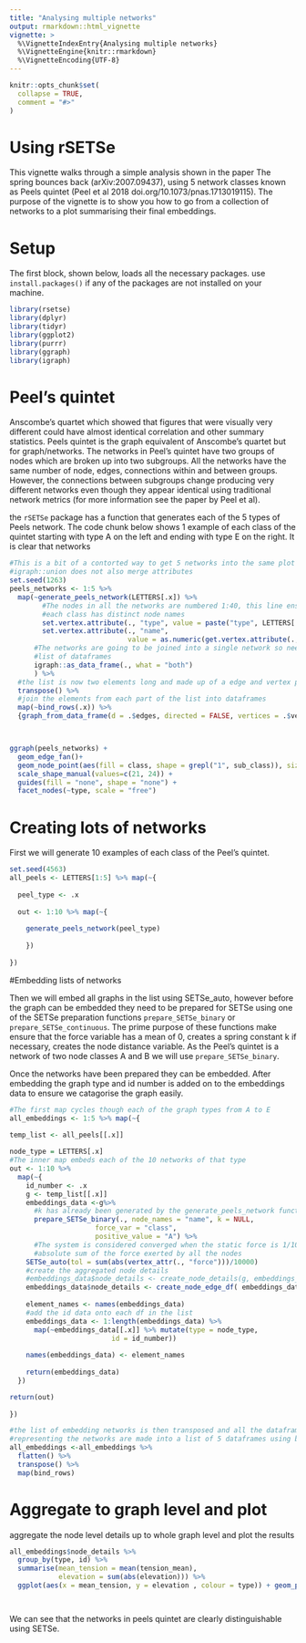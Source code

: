 ```yaml
---
title: "Analysing multiple networks"
output: rmarkdown::html_vignette
vignette: >
  %\VignetteIndexEntry{Analysing multiple networks}
  %\VignetteEngine{knitr::rmarkdown}
  %\VignetteEncoding{UTF-8}
---
```


```r
knitr::opts_chunk$set(
  collapse = TRUE,
  comment = "#>"
)
```


# Using rSETSe

This vignette walks through a simple analysis shown in the paper The spring bounces back (arXiv:2007.09437), using 5 network classes known as Peels quintet (Peel et al 2018 doi.org/10.1073/pnas.1713019115). The purpose of the vignette is to show you how to go from a collection of networks to a plot summarising their final embeddings.


# Setup

The first block, shown below, loads all the necessary packages. use `install.packages()` if any of the packages are not installed on your machine.

```r
library(rsetse)
library(dplyr)
library(tidyr)
library(ggplot2)
library(purrr)
library(ggraph)
library(igraph)
```


# Peel's quintet

Anscombe's quartet which showed that figures that were visually very different could have almost identical correlation and other summary statistics. Peels quintet is the graph equivalent of Anscombe's quartet but for graph/networks. The networks in Peel's quintet have two groups of nodes which are broken up into two subgroups. All the networks have the same number of node, edges, connections within and between groups. However, the connections between subgroups change producing very different networks even though they appear identical using traditional network metrics (for more information see the paper by Peel et al). 

the `rSETSe` package has a function that generates each of the 5 types of Peels network. The code chunk below shows 1 example of each class of the quintet starting with type A on the left and ending with type E on the right. It is clear that networks 

```r
#This is a bit of a contorted way to get 5 networks into the same plot as 
#igraph::union does not also merge attributes
set.seed(1263)
peels_networks <- 1:5 %>%
  map(~generate_peels_network(LETTERS[.x]) %>%
        #The nodes in all the networks are numbered 1:40, this line ensures
        #each class has distinct node names
        set.vertex.attribute(., "type", value = paste("type", LETTERS[.x])) %>%
        set.vertex.attribute(., "name",
                             value = as.numeric(get.vertex.attribute(., "name"))+(.x-1)*40) %>%
      #The networks are going to be joined into a single network so need to be converted into a
      #list of dataframes
      igraph::as_data_frame(., what = "both")
      ) %>%
  #the list is now two elements long and made up of a edge and vertex part
  transpose() %>%
  #join the elements from each part of the list into dataframes
  map(~bind_rows(.x)) %>%
  {graph_from_data_frame(d = .$edges, directed = FALSE, vertices = .$vertices)}



ggraph(peels_networks) +
  geom_edge_fan()+
  geom_node_point(aes(fill = class, shape = grepl("1", sub_class)), size=3) +
  scale_shape_manual(values=c(21, 24)) +
  guides(fill = "none", shape = "none") +
  facet_nodes(~type, scale = "free")

```
# Creating lots of networks

First we will generate 10 examples of each class of the Peel's quintet. 

```r
set.seed(4563)
all_peels <- LETTERS[1:5] %>% map(~{
  
  peel_type <- .x
  
  out <- 1:10 %>% map(~{
    
    generate_peels_network(peel_type)
    
    })
  
})

```

#Embedding lists of networks

Then we will embed all graphs in the list using SETSe_auto, however before the graph can be embedded they need to be prepared for SETSe using one of the SETSe preparation functions `prepare_SETSe_binary` or `prepare_SETSe_continuous`. The prime purpose of these functions make ensure that the force variable has a mean of 0, creates a spring constant k if necessary, creates the node distance variable. As the Peel's quintet is a network of two node classes A and B we will use `prepare_SETSe_binary`.

Once the networks have been prepared they can be embedded. After embedding the graph type and id number is added on to the embeddings data to ensure we catagorise the graph easily.

```r

#The first map cycles though each of the graph types from A to E
all_embeddings <- 1:5 %>% map(~{

temp_list <- all_peels[[.x]]
  
node_type = LETTERS[.x]
#The inner map embeds each of the 10 networks of that type
out <- 1:10 %>%
  map(~{
    id_number <- .x
    g <- temp_list[[.x]]
    embeddings_data <-g%>%
      #k has already been generated by the generate_peels_network function 
      prepare_SETSe_binary(., node_names = "name", k = NULL, 
                     force_var = "class", 
                     positive_value = "A") %>%
      #The system is considered converged when the static force is 1/10000 of 
      #absolute sum of the force exerted by all the nodes
    SETSe_auto(tol = sum(abs(vertex_attr(., "force")))/10000) 
    #create the aggregated node details
    #embeddings_data$node_details <- create_node_details(g, embeddings_data)
    embeddings_data$node_details <- create_node_edge_df( embeddings_data)
    
    element_names <- names(embeddings_data)
    #add the id data onto each df in the list
    embeddings_data <- 1:length(embeddings_data) %>%
      map(~embeddings_data[[.x]] %>% mutate(type = node_type,
                         id = id_number))
    
    names(embeddings_data) <- element_names
    
    return(embeddings_data)
  })

return(out)
  
})

#the list of embedding networks is then transposed and all the dataframes 
#representing the networks are made into a list of 5 dataframes using bind_rows
all_embeddings <-all_embeddings %>%
  flatten() %>%
  transpose() %>%
  map(bind_rows)


```


# Aggregate to graph level and plot

aggregate the node level details up to whole graph level and plot the results
 
```r



all_embeddings$node_details %>%
  group_by(type, id) %>%
  summarise(mean_tension = mean(tension_mean),
            elevation = sum(abs(elevation))) %>%
  ggplot(aes(x = mean_tension, y = elevation , colour = type)) + geom_point()




```

We can see that the networks in peels quintet are clearly distinguishable using SETSe.
